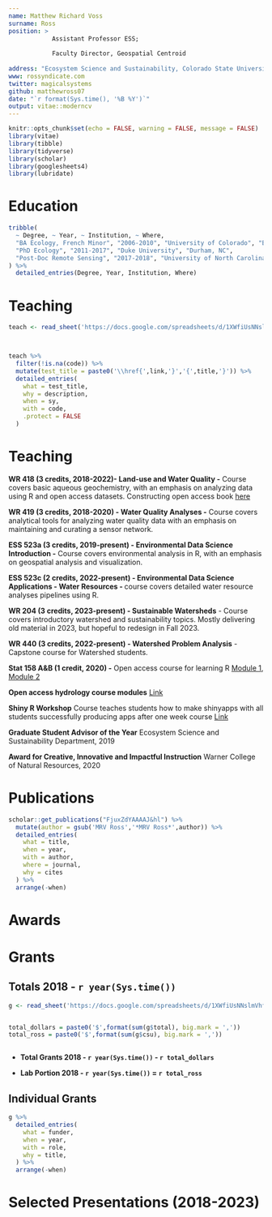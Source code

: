 ```yaml
---
name: Matthew Richard Voss
surname: Ross
position: > 
            Assistant Professor ESS; 
            
            Faculty Director, Geospatial Centroid
            
address: "Ecosystem Science and Sustainability, Colorado State University"
www: rossyndicate.com
twitter: magicalsystems
github: matthewross07
date: "`r format(Sys.time(), '%B %Y')`"
output: vitae::moderncv
---
```


```r
knitr::opts_chunk$set(echo = FALSE, warning = FALSE, message = FALSE)
library(vitae)
library(tibble)
library(tidyverse)
library(scholar)
library(googlesheets4)
library(lubridate)
```



# Education

```r
tribble(
  ~ Degree, ~ Year, ~ Institution, ~ Where,
  "BA Ecology, French Minor", "2006-2010", "University of Colorado", "Boulder, CO",
  "PhD Ecology", "2011-2017", "Duke University", "Durham, NC",
  "Post-Doc Remote Sensing", "2017-2018", "University of North Carolina", "Chapel Hill, NC"
) %>% 
  detailed_entries(Degree, Year, Institution, Where)
```

# Teaching

```r
teach <- read_sheet('https://docs.google.com/spreadsheets/d/1XWfiUsNNslmVhfh3cPlZC7F8lMGWpbsPZCMSgnX9VF4/edit#gid=764505479', sheet = 'Teaching')



teach %>%
  filter(!is.na(code)) %>%
  mutate(test_title = paste0('\\href{',link,'}','{',title,'}')) %>%
  detailed_entries(
    what = test_title,
    why = description,
    when = sy,
    with = code,
    .protect = FALSE
  ) 

```


# Teaching 

**WR 418 (3 credits, 2018-2022)- Land-use and Water Quality -** Course covers basic aqueous geochemistry,
with an emphasis on analyzing data using R and open access datasets. Constructing
open access book [here](https://matthewrvross.com/wr418/land-use-and-water-quality-wr418.html)

**WR 419 (3 credits, 2018-2020) - Water Quality Analyses -** Course covers analytical tools for analyzing 
water quality data with an emphasis on maintaining and curating a sensor network.

**ESS 523a (3 credits, 2019-present) - Environmental Data Science Introduction -** Course covers environmental analysis
in R, with an emphasis on geospatial analysis and visualization. 

**ESS 523c (2 credits, 2022-present) - Environmental Data Science Applications - Water Resources - ** course covers detailed water resource analyses pipelines using R. 

**WR 204 (3 credits, 2023-present) - Sustainable Watersheds** - Course covers
introductory watershed and sustainability topics. Mostly delivering old material
in 2023, but hopeful to redesign in Fall 2023. 

**WR 440 (3 credits, 2022-present) - Watershed Problem Analysis** - Capstone course
for Watershed students. 

**Stat 158 A&B (1 credit, 2020) -**  Open access course for learning R [ Module 1](https://csu-r.github.io/Module1/), [Module 2](https://csu-r.github.io/Module2/)

**Open access hydrology course modules** [Link](https://openecodatalab.github.io/Hydrology-Online/)

**Shiny R Workshop** Course teaches students how to make shinyapps with all
students successfully producing apps after one week course [Link](https://www.nrel.colostate.edu/ecoacademy/rshiny/)

**Graduate Student Advisor of the Year** Ecosystem Science and Sustainability Department, 2019

**Award for Creative, Innovative and Impactful Instruction** Warner College of
Natural Resources, 2020

# Publications

```r
scholar::get_publications("FjuxZdYAAAAJ&hl") %>%
  mutate(author = gsub('MRV Ross','*MRV Ross*',author)) %>%
  detailed_entries(
    what = title,
    when = year,
    with = author,
    where = journal,
    why = cites
  ) %>% 
  arrange(-when)

```


# Awards




# Grants

## Totals 2018 - `r year(Sys.time())`


```r
g <- read_sheet('https://docs.google.com/spreadsheets/d/1XWfiUsNNslmVhfh3cPlZC7F8lMGWpbsPZCMSgnX9VF4/edit#gid=764505479', sheet = 'Grants')


total_dollars = paste0('$',format(sum(g$total), big.mark = ','))
total_ross = paste0('$',format(sum(g$csu), big.mark = ','))



```

-   **Total Grants 2018 - `r year(Sys.time())` - `r total_dollars`**


-   **Lab Portion 2018 - `r year(Sys.time())` = `r total_ross`**


## Individual Grants


```r

g %>%
  detailed_entries(
    what = funder,
    when = year,
    with = role,
    why = title,
  ) %>%
  arrange(-when)


```



# Selected Presentations (2018-2023)

```r

```



